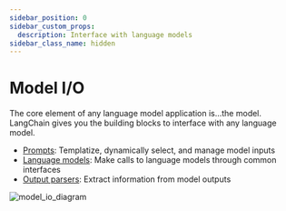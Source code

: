 ```yaml
---
sidebar_position: 0
sidebar_custom_props:
  description: Interface with language models
sidebar_class_name: hidden
---
```


# Model I/O

The core element of any language model application is...the model. LangChain gives you the building blocks to interface with any language model.

- [Prompts](/docs/modules/model_io/prompts/): Templatize, dynamically select, and manage model inputs
- [Language models](/docs/modules/model_io/models/): Make calls to language models through common interfaces
- [Output parsers](/docs/modules/model_io/output_parsers/): Extract information from model outputs

![model_io_diagram](/img/model_io.jpg)
